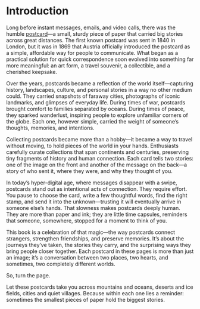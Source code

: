 # Introduction

Long before instant messages, emails, and video calls, there was the humble [postcard](https://en.wikipedia.org/wiki/Postcard)—a small, sturdy piece of paper that carried big stories across great distances. The first known postcard was sent in 1840 in London, but it was in 1869 that Austria officially introduced the postcard as a simple, affordable way for people to communicate. What began as a practical solution for quick correspondence soon evolved into something far more meaningful: an art form, a travel souvenir, a collectible, and a cherished keepsake.

Over the years, postcards became a reflection of the world itself—capturing history, landscapes, culture, and personal stories in a way no other medium could. They carried snapshots of faraway cities, photographs of iconic landmarks, and glimpses of everyday life. During times of war, postcards brought comfort to families separated by oceans. During times of peace, they sparked wanderlust, inspiring people to explore unfamiliar corners of the globe. Each one, however simple, carried the weight of someone’s thoughts, memories, and intentions.

Collecting postcards became more than a hobby—it became a way to travel without moving, to hold pieces of the world in your hands. Enthusiasts carefully curate collections that span continents and centuries, preserving tiny fragments of history and human connection. Each card tells two stories: one of the image on the front and another of the message on the back—a story of who sent it, where they were, and why they thought of you.

In today’s hyper-digital age, where messages disappear with a swipe, postcards stand out as intentional acts of connection. They require effort. You pause to choose the card, write a few thoughtful words, find the right stamp, and send it into the unknown—trusting it will eventually arrive in someone else’s hands. That slowness makes postcards deeply human. They are more than paper and ink; they are little time capsules, reminders that someone, somewhere, stopped for a moment to think of you.

This book is a celebration of that magic—the way postcards connect strangers, strengthen friendships, and preserve memories. It’s about the journeys they’ve taken, the stories they carry, and the surprising ways they bring people closer together. Each postcard in these pages is more than just an image; it’s a conversation between two places, two hearts, and sometimes, two completely different worlds.

So, turn the page.

Let these postcards take you across mountains and oceans, deserts and ice fields, cities and quiet villages. Because within each one lies a reminder: sometimes the smallest pieces of paper hold the biggest stories.